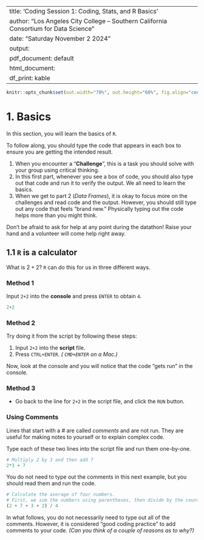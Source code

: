 
---
title: 'Coding Session 1: Coding, Stats, and R Basics'
author: "Los Angeles City College -- Southern California Consortium for Data Science"
date: "Saturday November 2 2024"
output:
  pdf_document: default
  html_document:
    df_print: kable
---

\renewcommand{\P}{\mathds{P}}

```r
knitr::opts_chunk$set(out.width="70%", out.height="60%", fig.align="center", warning=FALSE, message=FALSE)
```

# 1. Basics

In this section, you will learn the basics of `R`.

To follow along, you should type the code that appears in each box to ensure you are getting the intended result.

1. When you encounter a "**Challenge**", this is a task you should solve with your group using critical thinking.
2. In this first part, whenever you see a box of code, you should also type out that code and run it to verify the output. We all need to learn the basics.
3. When we get to part 2 (*Data Frames*), it is okay to focus more on the challenges and read code and the output. However, you should still type out any code that feels "brand new." Physically typing out the code helps more than you might think.

Don't be afraid to ask for help at any point during the datathon! Raise your hand and a volunteer will come help right away.

## 1.1 `R` is a calculator

What is $2+2$? `R` can do this for us in three different ways.

### Method 1

Input `2+2` into the **console** and press `ENTER` to obtain `4`.

```r
2+2
```

### Method 2

Try doing it from the script by following these steps:

1. Input `2+2` into the **script** file.
2. Press `CTRL+ENTER`. *( `CMD+ENTER` on a Mac.)*

Now, look at the console and you will notice that the code "gets run" in the console.

### Method 3

* Go back to the line for `2+2` in the script file, and click the `RUN` button.

### Using Comments

Lines that start with a # are called *comments* and are not run. They are useful for making notes to yourself or to explain complex code.

Type each of these two lines into the script file and run them one-by-one.

```r
# Multiply 2 by 3 and then add 7
2*3 + 7
```

You do not need to type out the comments in this next example, but you should read them and run the code.

```r
# Calculate the average of four numbers.
# First, we sum the numbers using parentheses, then divide by the count.
(2 + 7 + 3 + 2) / 4
```

In what follows, you do not necessarily need to type out all of the comments. However, it is considered "good coding practice" to add comments to your code. *(Can you think of a couple of reasons as to why?)*
